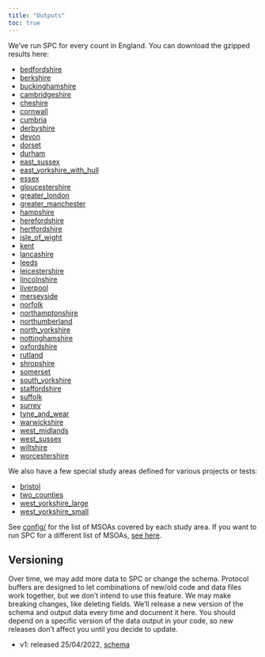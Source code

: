 ```yaml
---
title: "Outputs"
toc: true
---
```


We've run SPC for every count in England. You can download the gzipped results
here:

- [bedfordshire](https://ramp0storage.blob.core.windows.net/spc-output/v1/bedfordshire.pb.gz)
- [berkshire](https://ramp0storage.blob.core.windows.net/spc-output/v1/berkshire.pb.gz)
- [buckinghamshire](https://ramp0storage.blob.core.windows.net/spc-output/v1/buckinghamshire.pb.gz)
- [cambridgeshire](https://ramp0storage.blob.core.windows.net/spc-output/v1/cambridgeshire.pb.gz)
- [cheshire](https://ramp0storage.blob.core.windows.net/spc-output/v1/cheshire.pb.gz)
- [cornwall](https://ramp0storage.blob.core.windows.net/spc-output/v1/cornwall.pb.gz)
- [cumbria](https://ramp0storage.blob.core.windows.net/spc-output/v1/cumbria.pb.gz)
- [derbyshire](https://ramp0storage.blob.core.windows.net/spc-output/v1/derbyshire.pb.gz)
- [devon](https://ramp0storage.blob.core.windows.net/spc-output/v1/devon.pb.gz)
- [dorset](https://ramp0storage.blob.core.windows.net/spc-output/v1/dorset.pb.gz)
- [durham](https://ramp0storage.blob.core.windows.net/spc-output/v1/durham.pb.gz)
- [east_sussex](https://ramp0storage.blob.core.windows.net/spc-output/v1/east_sussex.pb.gz)
- [east_yorkshire_with_hull](https://ramp0storage.blob.core.windows.net/spc-output/v1/east_yorkshire_with_hull.pb.gz)
- [essex](https://ramp0storage.blob.core.windows.net/spc-output/v1/essex.pb.gz)
- [gloucestershire](https://ramp0storage.blob.core.windows.net/spc-output/v1/gloucestershire.pb.gz)
- [greater_london](https://ramp0storage.blob.core.windows.net/spc-output/v1/greater_london.pb.gz)
- [greater_manchester](https://ramp0storage.blob.core.windows.net/spc-output/v1/greater_manchester.pb.gz)
- [hampshire](https://ramp0storage.blob.core.windows.net/spc-output/v1/hampshire.pb.gz)
- [herefordshire](https://ramp0storage.blob.core.windows.net/spc-output/v1/herefordshire.pb.gz)
- [hertfordshire](https://ramp0storage.blob.core.windows.net/spc-output/v1/hertfordshire.pb.gz)
- [isle_of_wight](https://ramp0storage.blob.core.windows.net/spc-output/v1/isle_of_wight.pb.gz)
- [kent](https://ramp0storage.blob.core.windows.net/spc-output/v1/kent.pb.gz)
- [lancashire](https://ramp0storage.blob.core.windows.net/spc-output/v1/lancashire.pb.gz)
- [leeds](https://ramp0storage.blob.core.windows.net/spc-output/v1/leeds.pb.gz)
- [leicestershire](https://ramp0storage.blob.core.windows.net/spc-output/v1/leicestershire.pb.gz)
- [lincolnshire](https://ramp0storage.blob.core.windows.net/spc-output/v1/lincolnshire.pb.gz)
- [liverpool](https://ramp0storage.blob.core.windows.net/spc-output/v1/liverpool.pb.gz)
- [merseyside](https://ramp0storage.blob.core.windows.net/spc-output/v1/merseyside.pb.gz)
- [norfolk](https://ramp0storage.blob.core.windows.net/spc-output/v1/norfolk.pb.gz)
- [northamptonshire](https://ramp0storage.blob.core.windows.net/spc-output/v1/northamptonshire.pb.gz)
- [northumberland](https://ramp0storage.blob.core.windows.net/spc-output/v1/northumberland.pb.gz)
- [north_yorkshire](https://ramp0storage.blob.core.windows.net/spc-output/v1/north_yorkshire.pb.gz)
- [nottinghamshire](https://ramp0storage.blob.core.windows.net/spc-output/v1/nottinghamshire.pb.gz)
- [oxfordshire](https://ramp0storage.blob.core.windows.net/spc-output/v1/oxfordshire.pb.gz)
- [rutland](https://ramp0storage.blob.core.windows.net/spc-output/v1/rutland.pb.gz)
- [shropshire](https://ramp0storage.blob.core.windows.net/spc-output/v1/shropshire.pb.gz)
- [somerset](https://ramp0storage.blob.core.windows.net/spc-output/v1/somerset.pb.gz)
- [south_yorkshire](https://ramp0storage.blob.core.windows.net/spc-output/v1/south_yorkshire.pb.gz)
- [staffordshire](https://ramp0storage.blob.core.windows.net/spc-output/v1/staffordshire.pb.gz)
- [suffolk](https://ramp0storage.blob.core.windows.net/spc-output/v1/suffolk.pb.gz)
- [surrey](https://ramp0storage.blob.core.windows.net/spc-output/v1/surrey.pb.gz)
- [tyne_and_wear](https://ramp0storage.blob.core.windows.net/spc-output/v1/tyne_and_wear.pb.gz)
- [warwickshire](https://ramp0storage.blob.core.windows.net/spc-output/v1/warwickshire.pb.gz)
- [west_midlands](https://ramp0storage.blob.core.windows.net/spc-output/v1/west_midlands.pb.gz)
- [west_sussex](https://ramp0storage.blob.core.windows.net/spc-output/v1/west_sussex.pb.gz)
- [wiltshire](https://ramp0storage.blob.core.windows.net/spc-output/v1/wiltshire.pb.gz)
- [worcestershire](https://ramp0storage.blob.core.windows.net/spc-output/v1/worcestershire.pb.gz)

We also have a few special study areas defined for various projects or tests:

- [bristol](https://ramp0storage.blob.core.windows.net/spc-output/v1/bristol.pb.gz)
- [two_counties](https://ramp0storage.blob.core.windows.net/spc-output/v1/two_counties.pb.gz)
- [west_yorkshire_large](https://ramp0storage.blob.core.windows.net/spc-output/v1/west_yorkshire_large.pb.gz)
- [west_yorkshire_small](https://ramp0storage.blob.core.windows.net/spc-output/v1/west_yorkshire_small.pb.gz)

See [config/](https://github.com/alan-turing-institute/uatk-spc/tree/main/config) for the
list of MSOAs covered by each study area. If you want to run SPC for a
different list of MSOAs, [see here](running.qmd).

## Versioning

Over time, we may add more data to SPC or change the schema. Protocol buffers
are designed to let combinations of new/old code and data files work together,
but we don't intend to use this feature. We may make breaking changes, like
deleting fields. We'll release a new version of the schema and output data
every time and document it here. You should depend on a specific version of the
data output in your code, so new releases don't affect you until you decide to
update.

- v1: released 25/04/2022, [schema](https://github.com/alan-turing-institute/uatk-spc/blob/a9e8b361e942ba67a93f9b5b6a7d66b7ff8b0239/synthpop.proto)
